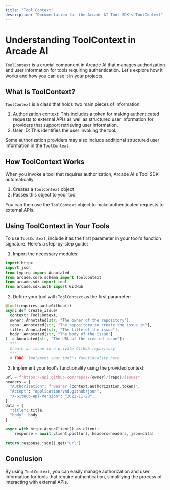 ```yaml
---
title: "Tool Context"
description: "Documentation for the Arcade AI Tool SDK's ToolContext"
---
```


# Understanding ToolContext in Arcade AI

`ToolContext` is a crucial component in Arcade AI that manages authorization and user information for tools requiring authentication. Let's explore how it works and how you can use it in your projects.

## What is ToolContext?

`ToolContext` is a class that holds two main pieces of information:

1. Authorization context: This includes a token for making authenticated requests to external APIs as well as structured user information for providers that support retrieving user information.
2. User ID: This identifies the user invoking the tool.

Some authorization providers may also include additional structured user information in the `ToolContext`.

## How ToolContext Works

When you invoke a tool that requires authorization, Arcade AI's Tool SDK automatically:

1. Creates a `ToolContext` object
2. Passes this object to your tool

You can then use the `ToolContext` object to make authenticated requests to external APIs.

## Using ToolContext in Your Tools

To use `ToolContext`, include it as the first parameter in your tool's function signature. Here's a step-by-step guide:

1. Import the necessary modules:

```python
import httpx
import json
from typing import Annotated
from arcade.core.schema import ToolContext
from arcade.sdk import tool
from arcade.sdk.auth import GitHub
```

2. Define your tool with `ToolContext` as the first parameter:

```python
@tool(requires_auth=Github())
async def create_issue(
  context: ToolContext,
  owner: Annotated[str, "The owner of the repository"],
  repo: Annotated[str, "The repository to create the issue in"],
  title: Annotated[str, "The title of the issue"],
  body: Annotated[str, "The body of the issue"]
) -> Annotated[str, "The URL of the created issue"]:
  """
  Create an issue in a private GitHub repository
  """
  # TODO: Implement your tool's functionality here
```

3. Implement your tool's functionality using the provided context:

```python
url = f"https://api.github.com/repos/{owner}/{repo}/issues"
headers = {
  "Authorization": f"Bearer {context.authorization.token}",
  "Accept": "application/vnd.github+json",
  "X-GitHub-Api-Version": "2022-11-28",
}
data = {
  "title": title,
  "body": body
}

async with httpx.AsyncClient() as client:
    response = await client.post(url, headers=headers, json=data)

return response.json().get("url")
```

## Conclusion

By using `ToolContext`, you can easily manage authorization and user information for tools that require authentication, simplifying the process of interacting with external APIs.
